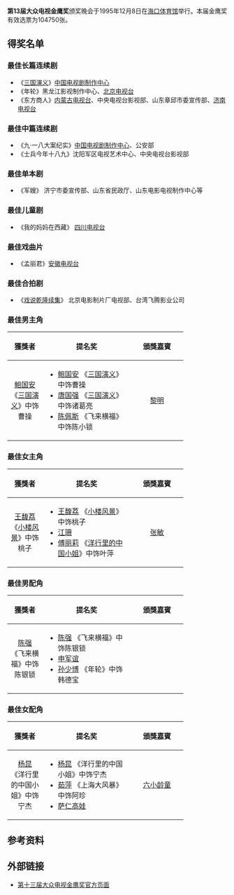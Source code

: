 {{No footnotes|time=2020-10-26T07:18:48+00:00}}
{{Infobox film awards|number=13|award=大众电视金鹰奖|date=1995年12月8日|site=[[海南|海南]][[海口|海口]]|organizer=《大众电视》杂志社|most_wins=|last=[[第12届大众电视金鹰奖|第12届]]|next=[[第14届大众电视金鹰奖|第14届]]}}'''第13届大众电视金鹰奖'''颁奖晚会于1995年12月8日在[[海口体育馆|海口体育馆]]举行。本届金鹰奖有效选票为104750张。

== 得奖名单 ==

=== 最佳长篇连续剧 ===

* 《[[三国演义_(电视剧)|三国演义]]》[[中国电视剧制作中心|中国电视剧制作中心]]
* 《年轮》黑龙江影视制作中心、[[北京电视台|北京电视台]] 
* 《东方商人》[[内蒙古电视台|内蒙古电视台]]、中央电视台影视部、山东章邱市委宣传部、[[济南电视台|济南电视台]]

=== 最佳中篇连续剧 ===

* 《九·一八大案纪实》[[中国电视剧制作中心|中国电视剧制作中心]]、公安部
* 《士兵今年十八九》沈阳军区电视艺术中心、中央电视台影视部

=== 最佳单本剧 ===

* 《军嫂》 济宁市委宣传部、山东省民政厅、山东电影电视制作中心等

=== 最佳儿童剧 ===

* 《我的妈妈在西藏》 [[四川电视台|四川电视台]]

=== 最佳戏曲片 ===

* 《孟丽君》[[安徽电视台|安徽电视台]]

=== 最佳合拍剧 ===

* 《[[戲說乾隆_(台視)|戏说乾隆续集]]》 北京电影制片厂电视部、台湾飞腾影业公司

=== 最佳男主角 ===
{| class="wikitable" width="80%" cellspacing="0" border="1"
! width="20%" |獲獎者
! width="50%" |提名奖
! width="30%" |頒獎嘉賓
|-
| align="center" |[[鲍国安|鲍国安]] 《[[三国演义_(电视剧)|三国演义]]》中饰曹操
|
* [[鲍国安|鲍国安]] 《[[三国演义_(电视剧)|三国演义]]》中饰曹操
* [[唐国强|唐国强]] 《[[三国演义_(电视剧)|三国演义]]》中饰诸葛亮
* [[陈佩斯|陈佩斯]] 《飞来横福》中饰陈小锁
| align="center" |[[黎明|黎明]]
|}

=== 最佳女主角 ===
{| class="wikitable" width="80%" cellspacing="0" border="1"
! width="20%" |獲獎者
! width="50%" |提名奖
! width="30%" |頒獎嘉賓
|-
| align="center" |[[王馥荔|王馥荔]] 《[[小楼风景|小楼风景]]》中饰桃子
|
* [[王馥荔|王馥荔]] 《[[小楼风景|小楼风景]]》中饰桃子
* [[江珊|江珊]]
* [[傅丽莉|傅丽莉]] 《[[洋行里的中国小姐|洋行里的中国小姐]]》中饰叶萍
| align="center" |[[張敏_(演員)|张敏]]
|}

=== 最佳男配角 ===
{| class="wikitable" width="80%" cellspacing="0" border="1"
! width="20%" |獲獎者
! width="50%" |提名奖
! width="30%" |頒獎嘉賓
|-
| align="center" |[[陈强_(演员)|陈强]] 《飞来横福》中饰陈银锁
|
* [[陈强_(演员)|陈强]] 《飞来横福》中饰陈银锁
* [[申军谊|申军谊]]
* [[孙少博|孙少博]] 《年轮》中饰韩德宝
| align="center" |
|}

=== 最佳女配角 ===
{| class="wikitable" width="80%" cellspacing="0" border="1"
! width="20%" |獲獎者
! width="50%" |提名奖
! width="30%" |頒獎嘉賓
|-
| align="center" |[[杨昆_(1963年)|杨昆]] 《洋行里的中国小姐》中饰宁杰
|
* [[杨昆_(1963年)|杨昆]] 《洋行里的中国小姐》中饰宁杰
* [[茹萍|茹萍]] 《上海大风暴》中饰阿珍
* [[萨仁高娃|萨仁高娃]] 
| align="center" |[[六小龄童|六小龄童]]
|}

== 参考资料 ==
{{reflist}}

== 外部链接 ==

* [http://www.ctaa.org.cn/a/10/0821/12/BO3AY2EF16RLS964B.html 第十三届大众电视金鹰奖官方页面] {{Wayback|url=http://www.ctaa.org.cn/a/10/0821/12/BO3AY2EF16RLS964B.html |date=20200225054311 }}
{{中國電視金鷹獎獎項}}